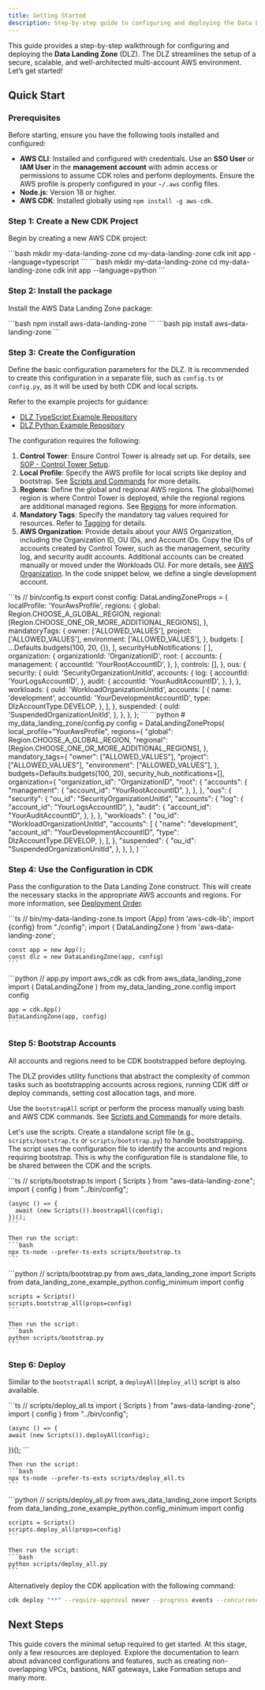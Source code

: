 ```yaml
---
title: Getting Started
description: Step-by-step guide to configuring and deploying the Data Landing Zone
---
```



This guide provides a step-by-step walkthrough for configuring and deploying the **Data Landing Zone** (DLZ). The DLZ
streamlines the setup of a secure, scalable, and well-architected multi-account AWS environment. Let’s get started!

## Quick Start

### Prerequisites

Before starting, ensure you have the following tools installed and configured:

- **AWS CLI**: Installed and configured with credentials. Use an **SSO User** or **IAM User** in the **management
account** with admin access or permissions to assume CDK roles and perform deployments. Ensure the AWS profile is
properly configured in your `~/.aws` config files.
- **Node.js**: Version 18 or higher.
- **AWS CDK**: Installed globally using `npm install -g aws-cdk`.

### Step 1: Create a New CDK Project

Begin by creating a new AWS CDK project:

<DualCode>
  <Fragment slot="ts">
    ```bash
    mkdir my-data-landing-zone
    cd my-data-landing-zone
    cdk init app --language=typescript
    ```
  </Fragment>
  <Fragment slot="python">
    ```bash
    mkdir my-data-landing-zone
    cd my-data-landing-zone
    cdk init app --language=python
    ```
  </Fragment>
</DualCode>

### Step 2: Install the package

Install the AWS Data Landing Zone package:

<DualCode>
  <Fragment slot="ts">
    ```bash
    npm install aws-data-landing-zone
    ```
  </Fragment>
  <Fragment slot="python">
    ```bash
    pip install aws-data-landing-zone
    ```
  </Fragment>
</DualCode>

### Step 3: Create the Configuration

Define the basic configuration parameters for the DLZ. It is recommended to create this configuration in a separate file,
such as `config.ts` or `config.py`, as it will be used by both CDK and local scripts.

Refer to the example projects for guidance:
- [DLZ TypeScript Example Repository](https://github.com/DataChefHQ/aws-data-landing-zone-example-typescript)
- [DLZ Python Example Repository](https://github.com/DataChefHQ/aws-data-landing-zone-example-python)

The configuration requires the following:

1. **Control Tower**: Ensure Control Tower is already set up. For details, see
[SOP - Control Tower Setup](/components/account-management/sop-initial-control-tower-setup).
2. **Local Profile**: Specify the AWS profile for local scripts like deploy and bootstrap.
See [Scripts and Commands](/reference/scripts-commands) for more details.
3. **Regions**: Define the global and regional AWS regions. The global(home) region is where Control Tower is deployed,
while the regional regions are additional managed regions. See [Regions](/components/account-management/regions)
for more information.
4. **Mandatory Tags**: Specify the mandatory tag values required for resources. Refer to
[Tagging](/components/account-management/tagging) for details.
5. **AWS Organization**: Provide details about your AWS Organization, including the Organization ID, OU IDs, and
Account IDs. Copy the IDs of accounts created by Control Tower, such as the management, security log, and security
audit accounts. Additional accounts can be created manually or moved under the Workloads OU. For more details, see
[AWS Organization](/components/account-management/aws-organization). In the code snippet below, we define a single
development account.

<DualCode>
  <Fragment slot="ts">
    ```ts
    // bin/config.ts
    export const config: DataLandingZoneProps = {
      localProfile: 'YourAwsProfile',
      regions: {
        global: Region.CHOOSE_A_GLOBAL_REGION,
        regional: [Region.CHOOSE_ONE_OR_MORE_ADDITIONAL_REGIONS],
      },
      mandatoryTags: {
        owner: ['ALLOWED_VALUES'],
        project: ['ALLOWED_VALUES'],
        environment: ['ALLOWED_VALUES'],
      },
      budgets: [
        ...Defaults.budgets(100, 20, {}),
      ],
      securityHubNotifications: [
      ],
      organization: {
        organizationId: 'OrganizationID',
        root: {
          accounts: {
            management: {
              accountId: 'YourRootAccountID',
            },
          },
          controls: [],
        },
        ous: {
          security: {
            ouId: 'SecurityOrganizationUnitId',
            accounts: {
              log: {
                accountId: 'YourLogsAccountID',
              },
              audit: {
                accountId: 'YourAuditAccountID',
              },
            },
          },
          workloads: {
            ouId: 'WorkloadOrganizationUnitId',
            accounts: [
              {
                name: 'development',
                accountId: 'YourDevelopmentAccountID',
                type: DlzAccountType.DEVELOP,
              },
            ],
          },
          suspended: {
            ouId: 'SuspendedOrganizationUnitId',
          },
        },
      },
  };
  ```
  </Fragment>
  <Fragment slot="python">
    ```python
    # my_data_landing_zone/config.py
    config = DataLandingZoneProps(
      local_profile="YourAwsProfile",
      regions={
          "global": Region.CHOOSE_A_GLOBAL_REGION,
          "regional": [Region.CHOOSE_ONE_OR_MORE_ADDITIONAL_REGIONS],
      },
      mandatory_tags={
          "owner": ["ALLOWED_VALUES"],
          "project": ["ALLOWED_VALUES"],
          "environment": ["ALLOWED_VALUES"],
      },
      budgets=Defaults.budgets(100, 20),
      security_hub_notifications=[],
      organization={
          "organization_id": "OrganizationID",
          "root": {
              "accounts": {
                  "management": {
                      "account_id": "YourRootAccountID",
                  },
              },
          },
          "ous": {
              "security": {
                  "ou_id": "SecurityOrganizationUnitId",
                  "accounts": {
                      "log": {
                          "account_id": "YourLogsAccountID",
                      },
                      "audit": {
                          "account_id": "YourAuditAccountID",
                      },
                  },
              },
              "workloads": {
                  "ou_id": "WorkloadOrganizationUnitId",
                  "accounts": [
                      {
                          "name": "development",
                          "account_id": "YourDevelopmentAccountID",
                          "type": DlzAccountType.DEVELOP,
                      },
                  ],
              },
              "suspended": {
                  "ou_id": "SuspendedOrganizationUnitId",
              },
          },
      },
    )
    ```
  </Fragment>
</DualCode>


### Step 4: Use the Configuration in CDK

Pass the configuration to the Data Landing Zone construct. This will create the necessary stacks in the appropriate
AWS accounts and regions. For more information, see [Deployment Order](/components/build-system/deployment-order).

<DualCode>
  <Fragment slot="ts">
    ```ts
    // bin/my-data-landing-zone.ts
    import {App} from 'aws-cdk-lib';
    import {config} from "./config";
    import { DataLandingZone } from 'aws-data-landing-zone';

    const app = new App();
    const dlz = new DataLandingZone(app, config)
    ```
  </Fragment>
  <Fragment slot="python">
    ```python
    // app.py
    import aws_cdk as cdk
    from aws_data_landing_zone import ( DataLandingZone )
    from my_data_landing_zone.config import config

    app = cdk.App()
    DataLandingZone(app, config)
    ```
  </Fragment>
</DualCode>

### Step 5: Bootstrap Accounts

All accounts and regions need to be CDK bootstrapped before deploying.

The DLZ provides utility functions that abstract the complexity of common tasks such as bootstrapping accounts across
regions, running CDK diff or deploy commands, setting cost allocation tags, and more.

Use the `bootstrapAll` script or perform the process manually using bash and AWS CDK commands.
See [Scripts and Commands](/reference/scripts-commands) for more details.

Let's use the scripts. Create a standalone script file (e.g., `scripts/bootstrap.ts` or `scripts/bootstrap.py`) to handle bootstrapping.
The script uses the configuration file to identify the accounts and regions requiring bootstrap. This is why the
configuration file is standalone file, to be shared between the CDK and the scripts.

<DualCode>
  <Fragment slot="ts">
    ```ts
    // scripts/bootstrap.ts
    import { Scripts } from "aws-data-landing-zone";
    import { config } from "../bin/config";

    (async () => {
      await (new Scripts()).boostrapAll(config);
    })();
    ```

    Then run the script:
    ```bash
    npx ts-node --prefer-ts-exts scripts/bootstrap.ts
    ```
  </Fragment>
  <Fragment slot="python">
    ```python
    // scripts/bootstrap.py
    from aws_data_landing_zone import Scripts
    from data_landing_zone_example_python.config_minimum import config

    scripts = Scripts()
    scripts.bootstrap_all(props=config)
    ```

    Then run the script:
    ```bash
    python scripts/bootstrap.py
    ```
  </Fragment>
</DualCode>

### Step 6: Deploy

Similar to the `bootstrapAll` script, a `deployAll`(`deploy_all`) script is also available.

<DualCode>
  <Fragment slot="ts">
    ```ts
    // scripts/deploy_all.ts
    import { Scripts } from "aws-data-landing-zone";
    import { config } from "../bin/config";

    (async () => {
    await (new Scripts()).deployAll(config);
  })();
    ```

    Then run the script:
    ```bash
    npx ts-node --prefer-ts-exts scripts/deploy_all.ts
    ```
  </Fragment>
  <Fragment slot="python">
    ```python
    // scripts/deploy_all.py
    from aws_data_landing_zone import Scripts
    from data_landing_zone_example_python.config_minimum import config

    scripts = Scripts()
    scripts.deploy_all(props=config)
    ```

    Then run the script:
    ```bash
    python scripts/deploy_all.py
    ```
  </Fragment>
</DualCode>

Alternatively deploy the CDK application with the following command:
```bash
cdk deploy "**" --require-approval never --progress events --concurrency 10 --profile YourAwsProfile
```

## Next Steps

This guide covers the minimal setup required to get started. At this stage, only a few resources are deployed. Explore
the documentation to learn about advanced configurations and features, such as creating non-overlapping VPCs, bastions,
NAT gateways, Lake Formation setups and many more.
